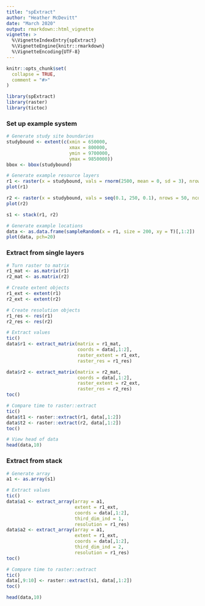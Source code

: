 ```yaml
---
title: "spExtract"
author: "Heather McDevitt"
date: "March 2020"
output: rmarkdown::html_vignette
vignette: >
  %\VignetteIndexEntry{spExtract}
  %\VignetteEngine{knitr::rmarkdown}
  %\VignetteEncoding{UTF-8}
---
```

  
```r
knitr::opts_chunk$set(
  collapse = TRUE,
  comment = "#>"
)
```
  
```r
library(spExtract)
library(raster)
library(tictoc)
```

### Set up example system

```r
# Generate study site boundaries
studybound <- extent(c(xmin = 650000,
                       xmax = 800000,
                       ymin = 9700000,
                       ymax = 9850000))
bbox <- bbox(studybound)

# Generate example resource layers
r1 <- raster(x = studybound, vals = rnorm(2500, mean = 0, sd = 3), nrows = 50, ncols = 50)
plot(r1)

r2 <- raster(x = studybound, vals = seq(0.1, 250, 0.1), nrows = 50, ncols = 50)
plot(r2)

s1 <- stack(r1, r2)

# Generate example locations
data <- as.data.frame(sampleRandom(x = r1, size = 200, xy = T)[,1:2])
plot(data, pch=20)
```

### Extract from single layers

```r
# Turn raster to matrix
r1_mat <- as.matrix(r1)
r2_mat <- as.matrix(r2)

# Create extent objects
r1_ext <- extent(r1)
r2_ext <- extent(r2)

# Create resolution objects
r1_res <- res(r1)
r2_res <- res(r2)

# Extract values
tic()
data$r1 <- extract_matrix(matrix = r1_mat, 
                          coords = data[,1:2], 
                          raster_extent = r1_ext, 
                          raster_res = r1_res)

data$r2 <- extract_matrix(matrix = r2_mat, 
                          coords = data[,1:2], 
                          raster_extent = r2_ext, 
                          raster_res = r2_res)
toc()

# Compare time to raster::extract
tic()
data$t1 <- raster::extract(r1, data[,1:2])
data$t2 <- raster::extract(r2, data[,1:2])
toc()

# View head of data
head(data,10)

```


### Extract from stack

```r
# Generate array
a1 <- as.array(s1)

# Extract values
tic()
data$a1 <- extract_array(array = a1, 
                         extent = r1_ext, 
                         coords = data[,1:2], 
                         third_dim_ind = 1, 
                         resolution = r1_res)
data$a2 <- extract_array(array = a1, 
                         extent = r1_ext, 
                         coords = data[,1:2], 
                         third_dim_ind = 2, 
                         resolution = r1_res)
toc()

# Compare time to raster::extract
tic()
data[,9:10] <- raster::extract(s1, data[,1:2])
toc()

head(data,10)
```




